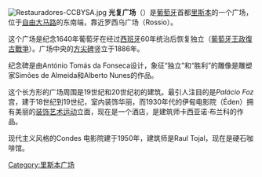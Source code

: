 {{NoteTA
|1=zh-hans:光复广场;zh-hant:復國者前地;
}}
[[Image:Restauradores-CCBYSA.jpg|thumb]]
'''光复广场'''（{{lang-pt|Praça dos Restauradores}}）是[[葡萄牙|葡萄牙]]首都[[里斯本|里斯本]]的一个广场，位于[[自由大马路|自由大马路]]的东南端，靠近罗西乌广场（Rossio）。

这个广场是纪念1640年葡萄牙在经过[[西班牙|西班牙]]60年统治后恢复独立（[[葡萄牙王政復古戰爭|葡萄牙王政復古戰爭]]）。广场中央的[[方尖碑|方尖碑]]竖立于1886年。

纪念碑是由António Tomás da Fonseca设计，象征“独立”和“胜利”的雕像是雕塑家Simões de Almeida和Alberto Nunes的作品。

这个长方形的广场周围是19世纪和20世纪初的建筑。最引人注目的是''Palácio Foz''宫，建于18世纪到19世纪，室内装饰华丽，而1930年代的伊甸电影院（Éden）拥有美丽的[[装饰艺术运动|装饰艺术运动]]立面，现在是一个酒店，是建筑师卡西亚诺·布兰科的作品。

现代主义风格的Condes 电影院建于1950年，建筑师是Raul Tojal，现在是硬石咖啡馆。

{{coord|38|42|57|N|9|08|30|W|display=title|type:landmark_source:dewiki}}

[[Category:里斯本广场|Category:里斯本广场]]